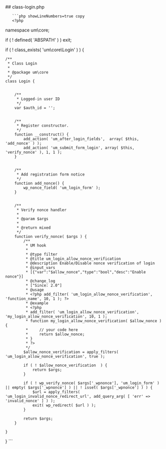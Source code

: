 

<div class="phpdocumentor-element -file">
    ## class-login.php

        

    
       ```php showLineNumbers=true copy
       <?php
namespace um\core;


if ( ! defined( 'ABSPATH' ) ) exit;


if ( ! class_exists( 'um\core\Login' ) ) {


	/**
	 * Class Login
	 *
	 * @package um\core
	 */
	class Login {


		/**
		 * Logged-in user ID
		 */
		var $auth_id = '';


		/**
		 * Register constructor.
		 */
		function __construct() {
			add_action( 'um_after_login_fields',  array( $this, 'add_nonce' ) );
			add_action( 'um_submit_form_login', array( $this, 'verify_nonce' ), 1, 1 );
		}


		/**
		 * Add registration form notice
		 */
		function add_nonce() {
			wp_nonce_field( 'um_login_form' );
		}


		/**
		 * Verify nonce handler
		 *
		 * @param $args
		 *
		 * @return mixed
		 */
		function verify_nonce( $args ) {
			/**
			 * UM hook
			 *
			 * @type filter
			 * @title um_login_allow_nonce_verification
			 * @description Enable/Disable nonce verification of login
			 * @input_vars
			 * [{"var":"$allow_nonce","type":"bool","desc":"Enable nonce"}]
			 * @change_log
			 * ["Since: 2.0"]
			 * @usage
			 * <?php add_filter( 'um_login_allow_nonce_verification', 'function_name', 10, 1 ); ?>
			 * @example
			 * <?php
			 * add_filter( 'um_login_allow_nonce_verification', 'my_login_allow_nonce_verification', 10, 1 );
			 * function my_login_allow_nonce_verification( $allow_nonce ) {
			 *     // your code here
			 *     return $allow_nonce;
			 * }
			 * ?>
			 */
			$allow_nonce_verification = apply_filters( 'um_login_allow_nonce_verification', true );

			if ( ! $allow_nonce_verification  ) {
				return $args;
			}

			if ( ! wp_verify_nonce( $args['_wpnonce'], 'um_login_form' ) || empty( $args['_wpnonce'] ) || ! isset( $args['_wpnonce'] ) ) {
				$url = apply_filters( 'um_login_invalid_nonce_redirect_url', add_query_arg( [ 'err' => 'invalid_nonce' ] ) );
				exit( wp_redirect( $url ) );
			}

			return $args;
		}

	}

}
       ```
</div>
